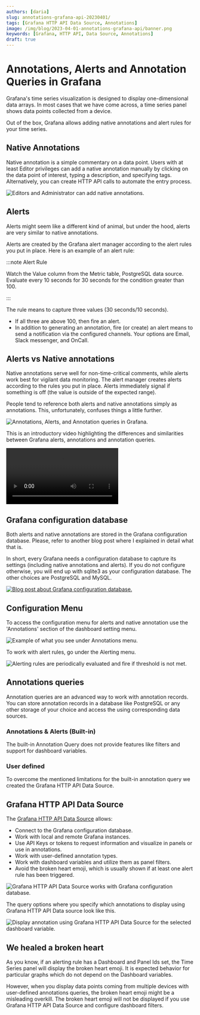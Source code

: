 ```yaml
---
authors: [daria]
slug: annotations-grafana-api-20230401/
tags: [Grafana HTTP API Data Source, Annotations]
image: /img/blog/2023-04-01-annotations-grafana-api/banner.png
keywords: [Grafana, HTTP API, Data Source, Annotations]
draft: true
---
```



# Annotations, Alerts and Annotation Queries in Grafana

Grafana's time series visualization is designed to display one-dimensional data arrays. In most cases that we have come across, a time series panel shows data points collected from a device.

Out of the box, Grafana allows adding native annotations and alert rules for your time series.

## Native Annotations

Native annotation is a simple commentary on a data point. Users with at least Editor privileges can add a native annotation manually by clicking on the data point of interest, typing a description, and specifying tags.
Alternatively, you can create HTTP API calls to automate the entry process.

<Image
  title="Editors and Administrator can add native annotations."
  src="/img/blog/2023-04-01-annotations-grafana-api/native.png"
  lazy={false}
/>

## Alerts

Alerts might seem like a different kind of animal, but under the hood, alerts are very similar to native annotations.

Alerts are created by the Grafana alert manager according to the alert rules you put in place.
Here is an example of an alert rule:

:::note Alert Rule

Watch the Value column from the Metric table, PostgreSQL data source. Evaluate
every 10 seconds for 30 seconds for the condition greater than 100.

:::

The rule means to capture three values (30 seconds/10 seconds).

- If all three are above 100, then fire an alert.
- In addition to generating an annotation, fire (or create) an alert means to send a notification via the configured channels.
  Your options are Email, Slack messenger, and OnCall.

## Alerts vs Native annotations

Native annotations serve well for non-time-critical comments, while alerts work best for vigilant data monitoring. The alert manager creates alerts according to the rules you put in place.
Alerts immediately signal if something is off (the value is outside of the expected range).

People tend to reference both alerts and native annotations simply as annotations. This, unfortunately, confuses things a little further.

<Image
  title="Annotations, Alerts, and Annotation queries in Grafana."
  src="/img/plugins/grafana/annotations.png"
/>

This is an introductory video highlighting the differences and similarities between Grafana alerts, annotations and annotation queries.

<Video
  src="https://www.youtube.com/embed/4asWJ_Dhcmw"
  title="Annotations, Alerts, and Annotation queries in Grafana explained."
/>

## Grafana configuration database

Both alerts and native annotations are stored in the Grafana configuration database. Please, refer to another blog post where I explained in detail what that is.

In short, every Grafana needs a configuration database to capture its settings (including native annotations and alerts). If you do not configure otherwise, you will end up with sqlite3 as your configuration database. The other choices are PostgreSQL and MySQL.

<a href="/blog/grafana-setup-20230122/">
  <Image
    title="Blog post about Grafana configuration database."
    src="/img/blog/2023-01-22-grafana-setup/banner.png"
    zoom={false}
  />
</a>

## Configuration Menu

To access the configuration menu for alerts and native annotation use the 'Annotations' section of the dashboard setting menu.

<Image
  title="Example of what you see under Annotations menu."
  src="/img/blog/2023-04-01-annotations-grafana-api/annotation-menu.png"
/>

To work with alert rules, go under the Alerting menu.

<Image
  title="Alerting rules are periodically evaluated and fire if threshold is not met."
  src="/img/blog/2023-04-01-annotations-grafana-api/alerting.png"
/>

## Annotations queries

Annotation queries are an advanced way to work with annotation records. You can store annotation records in a database like PostgreSQL or any other storage of your choice and access the using corresponding data sources.

### Annotations & Alerts (Built-in)

The built-in Annotation Query does not provide features like filters and support for dashboard variables.

### User defined

To overcome the mentioned limitations for the built-in annotation query we created the Grafana HTTP API Data Source.

## Grafana HTTP API Data Source

The [Grafana HTTP API Data Source](/plugins/volkovlabs-grapi-datasource) allows:

- Connect to the Grafana configuration database.
- Work with local and remote Grafana instances.
- Use API Keys or tokens to request information and visualize in panels or use in annotations.
- Work with user-defined annotation types.
- Work with dashboard variables and utilize them as panel filters.
- Avoid the broken heart emoji, which is usually shown if at least one alert rule has been triggered.

<Image
  title="Grafana HTTP API Data Source works with Grafana configuration database."
  src="/img/blog/2023-04-01-annotations-grafana-api/schema-around-config.png"
  lazy={false}
/>

The query options where you specify which annotations to display using Grafana HTTP API Data source look like this.

<Image
  title="Display annotation using Grafana HTTP API Data Source for the selected dashboard variable."
  src="/img/blog/2023-04-01-annotations-grafana-api/annotations.png"
/>

## We healed a broken heart

As you know, if an alerting rule has a Dashboard and Panel Ids set, the Time Series panel will display the broken heart emoji. It is expected behavior for particular graphs which do not depend on the Dashboard variables.

However, when you display data points coming from multiple devices with user-defined annotations queries, the broken heart emoji might be a misleading overkill. The broken heart emoji will not be displayed if you use Grafana HTTP API Data Source and configure dashboard filters.
